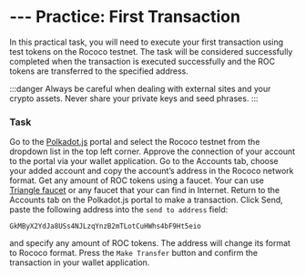 # --- Practice: First Transaction

In this practical task, you will need to execute your first transaction using test tokens on the Rococo testnet. The task will be considered successfully completed when the transaction is executed successfully and the ROC tokens are transferred to the specified address.

:::danger
  Always be careful when dealing with external sites and your crypto assets. Never share your private keys and seed phrases.
:::

### Task


<Task caption="Step 1:">Go to the [Polkadot.js](https://polkadot.js.org/apps/?rpc=wss%3A%2F%2Frococo-rpc.polkadot.io) portal and select the Rococo testnet from the dropdown list in the top left corner.</Task>
<Task caption="Step 2:">Approve the connection of your account to the portal via your wallet application.</Task>
<Task caption="Step 3:">Go to the Accounts tab, choose your added account and copy the account’s address in the Rococo network format.</Task>
<Task caption="Step 4:">Get any amount of ROC tokens using a faucet. Your can use [Triangle faucet](https://faucet.triangleplatform.com/polkadot/rococo) or any faucet that your can find in Internet.</Task>
<Task caption="Step 5:">
Return to the Accounts tab on the Polkadot.js portal to make a transaction. Click Send, paste the following address into the `send to address` field:

`GkMByX2YdJa8USs4NJLzqYnzB2mTLotCuHWhs4bF9Ht5eio`

and specify any amount of ROC tokens. The address will change its format to Rococo format.
</Task>
<Task caption="Step 6:">Press the `Make Transfer` button and confirm the transaction in your wallet application.</Task>
